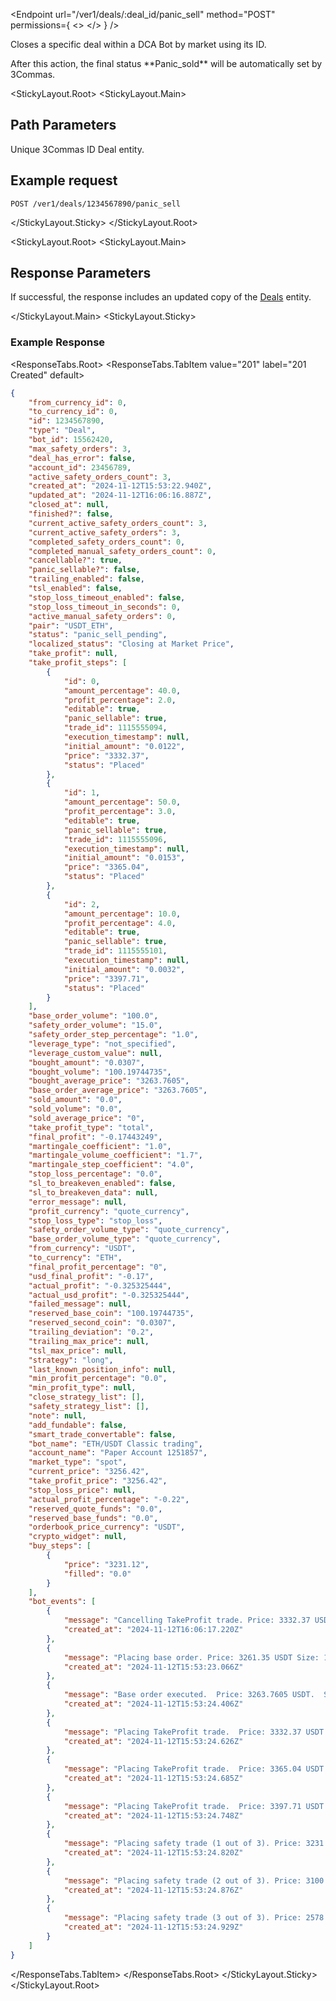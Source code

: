 
<Endpoint
  url="/ver1/deals/:deal_id/panic_sell"
  method="POST"
  permissions={
    <>
      <Permission title="Permission" description="BOTS_WRITE" />
      <Permission title="Security" description="SIGNED" />
    </>
  }
/>

Closes a specific deal within a DCA Bot by market using its ID.

<Informer variant="warning">
    After this action, the final status **Panic_sold** will be automatically set by 3Commas.
</Informer>

<StickyLayout.Root>
<StickyLayout.Main>

## Path Parameters
<ApiParam name='deal_id' type='integer' id="deal_id" required>
  Unique 3Commas ID Deal entity.
</ApiParam>
</StickyLayout.Main>
<StickyLayout.Sticky>

## Example request

```
POST /ver1/deals/1234567890/panic_sell
```
</StickyLayout.Sticky>
</StickyLayout.Root>

<StickyLayout.Root>
<StickyLayout.Main>

## Response Parameters

If successful, the response includes an updated copy of the [Deals](0.%20Deal%20entity.mdx) entity.

</StickyLayout.Main>
<StickyLayout.Sticky>


### Example Response

<ResponseTabs.Root>
<ResponseTabs.TabItem value="201" label="201 Created" default>

```json
{
    "from_currency_id": 0,
    "to_currency_id": 0,
    "id": 1234567890,
    "type": "Deal",
    "bot_id": 15562420,
    "max_safety_orders": 3,
    "deal_has_error": false,
    "account_id": 23456789,
    "active_safety_orders_count": 3,
    "created_at": "2024-11-12T15:53:22.940Z",
    "updated_at": "2024-11-12T16:06:16.887Z",
    "closed_at": null,
    "finished?": false,
    "current_active_safety_orders_count": 3,
    "current_active_safety_orders": 3,
    "completed_safety_orders_count": 0,
    "completed_manual_safety_orders_count": 0,
    "cancellable?": true,
    "panic_sellable?": false,
    "trailing_enabled": false,
    "tsl_enabled": false,
    "stop_loss_timeout_enabled": false,
    "stop_loss_timeout_in_seconds": 0,
    "active_manual_safety_orders": 0,
    "pair": "USDT_ETH",
    "status": "panic_sell_pending",
    "localized_status": "Closing at Market Price",
    "take_profit": null,
    "take_profit_steps": [
        {
            "id": 0,
            "amount_percentage": 40.0,
            "profit_percentage": 2.0,
            "editable": true,
            "panic_sellable": true,
            "trade_id": 1115555094,
            "execution_timestamp": null,
            "initial_amount": "0.0122",
            "price": "3332.37",
            "status": "Placed"
        },
        {
            "id": 1,
            "amount_percentage": 50.0,
            "profit_percentage": 3.0,
            "editable": true,
            "panic_sellable": true,
            "trade_id": 1115555096,
            "execution_timestamp": null,
            "initial_amount": "0.0153",
            "price": "3365.04",
            "status": "Placed"
        },
        {
            "id": 2,
            "amount_percentage": 10.0,
            "profit_percentage": 4.0,
            "editable": true,
            "panic_sellable": true,
            "trade_id": 1115555101,
            "execution_timestamp": null,
            "initial_amount": "0.0032",
            "price": "3397.71",
            "status": "Placed"
        }
    ],
    "base_order_volume": "100.0",
    "safety_order_volume": "15.0",
    "safety_order_step_percentage": "1.0",
    "leverage_type": "not_specified",
    "leverage_custom_value": null,
    "bought_amount": "0.0307",
    "bought_volume": "100.19744735",
    "bought_average_price": "3263.7605",
    "base_order_average_price": "3263.7605",
    "sold_amount": "0.0",
    "sold_volume": "0.0",
    "sold_average_price": "0",
    "take_profit_type": "total",
    "final_profit": "-0.17443249",
    "martingale_coefficient": "1.0",
    "martingale_volume_coefficient": "1.7",
    "martingale_step_coefficient": "4.0",
    "stop_loss_percentage": "0.0",
    "sl_to_breakeven_enabled": false,
    "sl_to_breakeven_data": null,
    "error_message": null,
    "profit_currency": "quote_currency",
    "stop_loss_type": "stop_loss",
    "safety_order_volume_type": "quote_currency",
    "base_order_volume_type": "quote_currency",
    "from_currency": "USDT",
    "to_currency": "ETH",
    "final_profit_percentage": "0",
    "usd_final_profit": "-0.17",
    "actual_profit": "-0.325325444",
    "actual_usd_profit": "-0.325325444",
    "failed_message": null,
    "reserved_base_coin": "100.19744735",
    "reserved_second_coin": "0.0307",
    "trailing_deviation": "0.2",
    "trailing_max_price": null,
    "tsl_max_price": null,
    "strategy": "long",
    "last_known_position_info": null,
    "min_profit_percentage": "0.0",
    "min_profit_type": null,
    "close_strategy_list": [],
    "safety_strategy_list": [],
    "note": null,
    "add_fundable": false,
    "smart_trade_convertable": false,
    "bot_name": "ETH/USDT Classic trading",
    "account_name": "Paper Account 1251857",
    "market_type": "spot",
    "current_price": "3256.42",
    "take_profit_price": "3256.42",
    "stop_loss_price": null,
    "actual_profit_percentage": "-0.22",
    "reserved_quote_funds": "0.0",
    "reserved_base_funds": "0.0",
    "orderbook_price_currency": "USDT",
    "crypto_widget": null,
    "buy_steps": [
        {
            "price": "3231.12",
            "filled": "0.0"
        }
    ],
    "bot_events": [
        {
            "message": "Cancelling TakeProfit trade. Price: 3332.37 USDT Size: 40.654914 USDT (0.0122 ETH)",
            "created_at": "2024-11-12T16:06:17.220Z"
        },
        {
            "message": "Placing base order. Price: 3261.35 USDT Size: 100.123445 USDT (0.0307 ETH)",
            "created_at": "2024-11-12T15:53:23.066Z"
        },
        {
            "message": "Base order executed.  Price: 3263.7605 USDT.  Size: 100.19744735 USDT (0.0307 ETH)",
            "created_at": "2024-11-12T15:53:24.406Z"
        },
        {
            "message": "Placing TakeProfit trade.  Price: 3332.37 USDT Size: 40.654914 USDT (0.0122 ETH), the price should rise for 2.18% to close the deal",
            "created_at": "2024-11-12T15:53:24.626Z"
        },
        {
            "message": "Placing TakeProfit trade.  Price: 3365.04 USDT Size: 51.485112 USDT (0.0153 ETH), the price should rise for 3.18% to close the deal",
            "created_at": "2024-11-12T15:53:24.685Z"
        },
        {
            "message": "Placing TakeProfit trade.  Price: 3397.71 USDT Size: 10.872672 USDT (0.0032 ETH), the price should rise for 4.18% to close the deal",
            "created_at": "2024-11-12T15:53:24.748Z"
        },
        {
            "message": "Placing safety trade (1 out of 3). Price: 3231.12 USDT Size: 15.186264 USDT (0.0047 ETH)",
            "created_at": "2024-11-12T15:53:24.820Z"
        },
        {
            "message": "Placing safety trade (2 out of 3). Price: 3100.57 USDT Size: 25.734731 USDT (0.0083 ETH)",
            "created_at": "2024-11-12T15:53:24.876Z"
        },
        {
            "message": "Placing safety trade (3 out of 3). Price: 2578.37 USDT Size: 43.574453 USDT (0.0169 ETH)",
            "created_at": "2024-11-12T15:53:24.929Z"
        }
    ]
}
```
</ResponseTabs.TabItem>
</ResponseTabs.Root>
</StickyLayout.Sticky>
</StickyLayout.Root>
